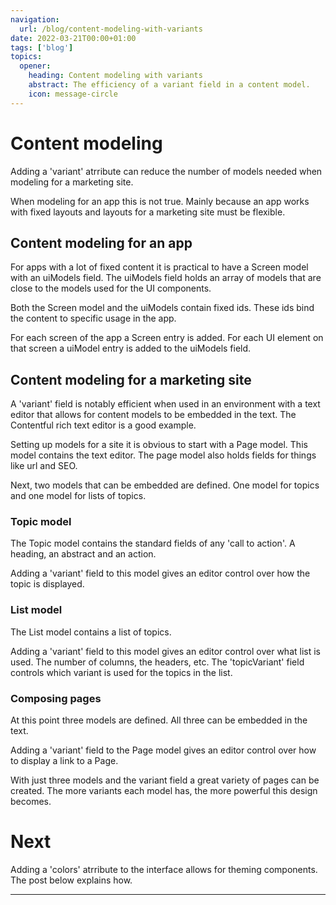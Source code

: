```yaml
---
navigation:
  url: /blog/content-modeling-with-variants
date: 2022-03-21T00:00+01:00
tags: ['blog']
topics:
  opener:
    heading: Content modeling with variants
    abstract: The efficiency of a variant field in a content model.
    icon: message-circle
---
```

# Content modeling

Adding a 'variant' atrribute can reduce the number of models needed when
modeling for a marketing site.

When modeling for an app this is not true. Mainly because an app works with
fixed layouts and layouts for a marketing site must be flexible. 

## Content modeling for an app

For apps with a lot of fixed content it is practical to have a Screen model with
an uiModels field. The uiModels field holds an array of models that are close to
the models used for the UI components.

Both the Screen model and the uiModels contain fixed ids. These ids bind the
content to specific usage in the app.

For each screen of the app a Screen entry is added. For each UI element on that
screen a uiModel entry is added to the uiModels field.

## Content modeling for a marketing site

A 'variant' field is notably efficient when used in an environment with a text
editor that allows for content models to be embedded in the text. The Contentful
rich text editor is a good example.

Setting up models for a site it is obvious to start with a Page model. This
model contains the text editor. The page model also holds fields for things like
url and SEO.

Next, two models that can be embedded are defined. One model for topics and one
model for lists of topics.

### Topic model

The Topic model contains the standard fields of any 'call to action'. A heading,
an abstract and an action.

Adding a 'variant' field to this model gives an editor control over how the
topic is displayed.

### List model

The List model contains a list of topics.

Adding a 'variant' field to this model gives an editor control over what list is
used. The number of columns, the headers, etc. The 'topicVariant' field controls
which variant is used for the topics in the list.

### Composing pages

At this point three models are defined. All three can be embedded in the text.

Adding a 'variant' field to the Page model gives an editor control over how to
display a link to a Page.

With just three models and the variant field a great variety of pages can be
created. The more variants each model has, the more powerful this design
becomes.

# Next

Adding a 'colors' atrribute to the interface allows for theming components. The
post below explains how.

---
